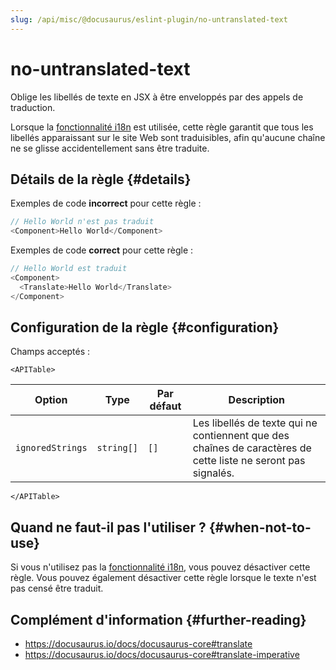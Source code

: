 ```yaml
---
slug: /api/misc/@docusaurus/eslint-plugin/no-untranslated-text
---
```


# no-untranslated-text


Oblige les libellés de texte en JSX à être enveloppés par des appels de traduction.

Lorsque la [fonctionnalité i18n](../../../i18n/i18n-introduction.mdx) est utilisée, cette règle garantit que tous les libellés apparaissant sur le site Web sont traduisibles, afin qu'aucune chaîne ne se glisse accidentellement sans être traduite.

## Détails de la règle {#details}

Exemples de code **incorrect** pour cette règle :

```js
// Hello World n'est pas traduit
<Component>Hello World</Component>
```

Exemples de code **correct** pour cette règle :

```js
// Hello World est traduit
<Component>
  <Translate>Hello World</Translate>
</Component>
```

## Configuration de la règle {#configuration}

Champs acceptés :

```mdx-code-block
<APITable>
```

| Option           | Type       | Par défaut | Description                                                                                                   |
| ---------------- | ---------- | ---------- | ------------------------------------------------------------------------------------------------------------- |
| `ignoredStrings` | `string[]` | `[]`       | Les libellés de texte qui ne contiennent que des chaînes de caractères de cette liste ne seront pas signalés. |

```mdx-code-block
</APITable>
```

## Quand ne faut-il pas l'utiliser ? {#when-not-to-use}

Si vous n'utilisez pas la [fonctionnalité i18n](../../../i18n/i18n-introduction.mdx), vous pouvez désactiver cette règle. Vous pouvez également désactiver cette règle lorsque le texte n'est pas censé être traduit.

## Complément d'information {#further-reading}

- https://docusaurus.io/docs/docusaurus-core#translate
- https://docusaurus.io/docs/docusaurus-core#translate-imperative
